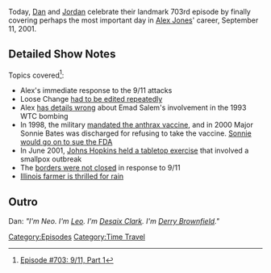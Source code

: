 {{DEFAULTSORT:
    #_EPISODE_0703:9/11, Part 1
}}{{Episode
    | title           = 9/11, Part 1
    | caption         = Listen to this episode on [https://knowledgefight.libsyn.com/703-911-part-1 Libsyn] [https://open.spotify.com/episode/64Il4W7Xa7gTPM7MoPgwOk Spotify]
    | episodeNumber   = 703
    | length          = 02:06:15
    | airDate         = July 18, 2022
    | coverageDate    = September 11, 2001
    | episodeType     = [[:Category:Time Travel|Time Travel]]
    | previousEpisode = [[702: July 11-12, 2022]]
    | nextEpisode     = [[704: 9/11, Part 2]]
}}

{{Stub}}

Today, [[Dan Friesen|Dan]] and [[Jordan Holmes|Jordan]] celebrate their landmark 703rd episode by finally covering perhaps the most important day in [[Alex Jones]]' career, September 11, 2001.

==Detailed Show Notes==

Topics covered<ref>[https://knowledgefight.com/research/2022/7/17/episode-703-911-part-1 Episode #703: 9/11, Part 1]</ref>:

*Alex's immediate response to the 9/11 attacks
*Loose Change [http://www.slate.com/articles/news_and_politics/trutherism/2011/09/the_rise_of_truth.html had to be edited repeatedly]
*Alex [https://www.latimes.com/archives/la-xpm-1995-03-08-mn-40189-story.html has details wrong] about Emad Salem's involvement in the 1993 WTC bombing
*In 1998, the military [https://www.latimes.com/archives/la-xpm-2000-mar-31-mn-14533-story.html mandated the anthrax vaccine], and in 2000 Major Sonnie Bates was discharged for refusing to take the vaccine. [https://www.washingtonpost.com/archive/politics/2001/05/03/lawsuit-on-anthrax-vaccinations-targets-fda-role/4829b3a5-48e4-4833-911e-e7ea5a072595/ Sonnie would go on to sue the FDA]
*In June 2001, [https://www.centerforhealthsecurity.org/our-work/exercises/2001_dark-winter/about.html Johns Hopkins held a tabletop exercise] that involved a smallpox outbreak
*The [https://www.wilsoncenter.org/article/the-lessons-post-911-border-management borders were not closed] in response to 9/11
*[https://brownfieldagnews.com/news/rain-comes-at-optimal-time-for-illinois-farmer/ Illinois farmer is thrilled for rain]

==Outro==
Dan: ''"I'm Neo. I'm [[leo Zagami|Leo]]. I'm [[Desaix Clark]]. I'm [[Derry Brownfield]]."''

[[Category:Episodes]]
[[Category:Time Travel]]
